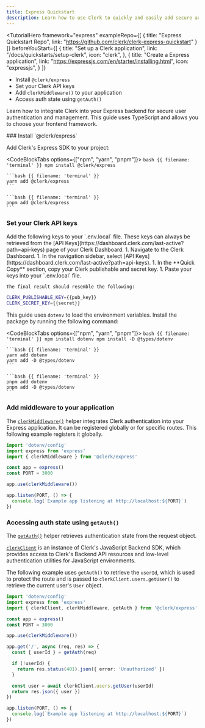 ```yaml
---
title: Express Quickstart
description: Learn how to use Clerk to quickly and easily add secure authentication and user management to your Express server.
---
```


<TutorialHero
  framework="express"
  exampleRepo={[
    {
      title: "Express Quickstart Repo",
      link: "https://github.com/clerk/clerk-express-quickstart"
    }
  ]}
  beforeYouStart={[
    {
      title: "Set up a Clerk application",
      link: "/docs/quickstarts/setup-clerk",
      icon: "clerk",
    },
    {
      title: "Create a Express application",
      link: "https://expressjs.com/en/starter/installing.html",
      icon: "expressjs",
    }
  ]}
>
  - Install `@clerk/express`
  - Set your Clerk API keys
  - Add `clerkMiddleware()` to your application
  - Access auth state using `getAuth()`
</TutorialHero>

Learn how to integrate Clerk into your Express backend for secure user authentication and management. This guide uses TypeScript and allows you to choose your frontend framework.

<Steps>
  ### Install `@clerk/express`

  Add Clerk's Express SDK to your project:

  <CodeBlockTabs options={["npm", "yarn", "pnpm"]}>
    ```bash {{ filename: 'terminal' }}
    npm install @clerk/express
    ```

    ```bash {{ filename: 'terminal' }}
    yarn add @clerk/express
    ```

    ```bash {{ filename: 'terminal' }}
    pnpm add @clerk/express
    ```
  </CodeBlockTabs>

  ### Set your Clerk API keys

  <SignedIn>
    Add the following keys to your `.env.local` file. These keys can always be retrieved from the [API Keys](https://dashboard.clerk.com/last-active?path=api-keys) page of your Clerk Dashboard.
  </SignedIn>

  <SignedOut>
    1. Navigate to the Clerk Dashboard.
    1. In the navigation sidebar, select [API Keys](https://dashboard.clerk.com/last-active?path=api-keys).
    1. In the **Quick Copy** section, copy your Clerk publishable and secret key.
    1. Paste your keys into your `.env.local` file.

    The final result should resemble the following:
  </SignedOut>

  ```sh {{ filename: '.env.local' }}
  CLERK_PUBLISHABLE_KEY={{pub_key}}
  CLERK_SECRET_KEY={{secret}}
  ```

  This guide uses `dotenv` to load the environment variables. Install the package by running the following command:

  <CodeBlockTabs options={["npm", "yarn", "pnpm"]}>
    ```bash {{ filename: 'terminal' }}
    npm install dotenv
    npm install -D @types/dotenv
    ```

    ```bash {{ filename: 'terminal' }}
    yarn add dotenv
    yarn add -D @types/dotenv
    ```

    ```bash {{ filename: 'terminal' }}
    pnpm add dotenv
    pnpm add -D @types/dotenv
    ```
  </CodeBlockTabs>

  ### Add middleware to your application

  The [`clerkMiddleware()`](/docs/references/express/overview#clerk-middleware) helper integrates Clerk authentication into your Express application. It can be registered globally or for specific routes. This following example registers it globally.

  ```ts {{ filename: 'index.ts', mark: [3, 8] }}
  import 'dotenv/config'
  import express from 'express'
  import { clerkMiddleware } from '@clerk/express'

  const app = express()
  const PORT = 3000

  app.use(clerkMiddleware())

  app.listen(PORT, () => {
    console.log(`Example app listening at http://localhost:${PORT}`)
  })
  ```

  ### Accessing auth state using `getAuth()`

  The [`getAuth()`](/docs/references/express/overview#get-auth) helper retrieves authentication state from the request object.

  [`clerkClient`](/docs/references/express/overview#clerk-client) is an instance of Clerk's JavaScript Backend SDK, which provides access to Clerk's Backend API resources and low-level authentication utilities for JavaScript environments.

  The following example uses `getAuth()` to retrieve the `userId`, which is used to protect the route and is passed to `clerkClient.users.getUser()` to retrieve the current user's `User` object.

  ```ts {{ filename: 'index.ts', mark: [3, [10, 19]] }}
  import 'dotenv/config'
  import express from 'express'
  import { clerkClient, clerkMiddleware, getAuth } from '@clerk/express'

  const app = express()
  const PORT = 3000

  app.use(clerkMiddleware())

  app.get('/', async (req, res) => {
    const { userId } = getAuth(req)

    if (!userId) {
      return res.status(401).json({ error: 'Unauthorized' })
    }

    const user = await clerkClient.users.getUser(userId)
    return res.json({ user })
  })

  app.listen(PORT, () => {
    console.log(`Example app listening at http://localhost:${PORT}`)
  })
  ```
</Steps>
